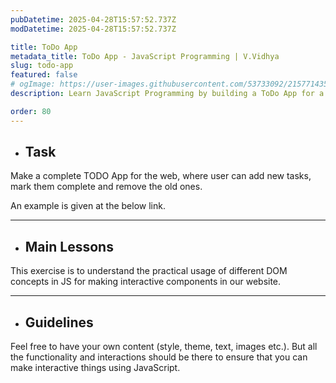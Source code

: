 ```yaml
---
pubDatetime: 2025-04-28T15:57:52.737Z
modDatetime: 2025-04-28T15:57:52.737Z

title: ToDo App
metadata_title: ToDo App - JavaScript Programming | V.Vidhya
slug: todo-app
featured: false
# ogImage: https://user-images.githubusercontent.com/53733092/215771435-25408246-2309-4f8b-a781-1f3d93bdf0ec.png
description: Learn JavaScript Programming by building a ToDo App for a website with V.Vidhya.

order: 80
---
```



- ## Task

Make a complete TODO App for the web, where user can add new tasks, mark them complete and remove the old ones. 

An example is given at the below link. 

<LinkMd href="https://virtualvidhya.github.io/MiniProjects-JS/ToDoApp/" title="WebPage Preview" />

---

- ## Main Lessons

This exercise is to understand the practical usage of different DOM concepts in JS for making interactive components in our website.

---

- ## Guidelines

Feel free to have your own content (style, theme, text, images etc.). But all the functionality and interactions should be there to ensure that you can make interactive things using JavaScript.